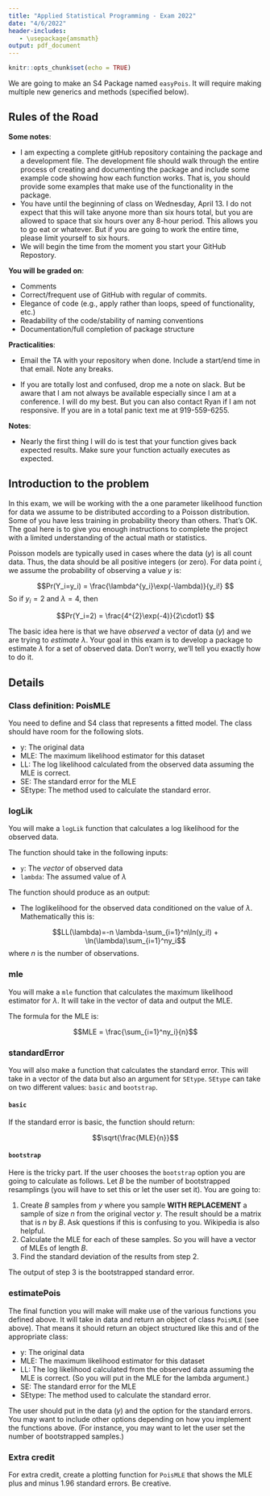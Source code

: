 ```yaml
---
title: "Applied Statistical Programming - Exam 2022"
date: "4/6/2022"
header-includes:
   - \usepackage{amsmath}
output: pdf_document
---
```


```r
knitr::opts_chunk$set(echo = TRUE)
```



We are going to make an S4 Package named `easyPois`. It will
require making multiple new generics and methods (specified
below).

## Rules of the Road

**Some notes**:

- I am expecting a complete gitHub repository containing the
  package and a development file.  The development file should walk
  through the entire process of creating and documenting the package
  and include some example code showing how each function works.  That
  is, you should provide some examples that make use of the
  functionality in the package.
- You have until the beginning of class on Wednesday, April 13.  I do not expect
  that this will take anyone more than six hours total, but you are
  allowed to space that six hours over any 8-hour period. This allows
  you to go eat or whatever.  But if you are going to work the entire
  time, please limit yourself to six hours.
- We will begin the time from the moment you start your GitHub
  Repostory.
  
  
**You will be graded on**:

- Comments
- Correct/frequent use of GitHub with regular of commits.
- Elegance of code (e.g., apply rather than loops, speed of
  functionality, etc.)
- Readability of the code/stability of naming conventions
- Documentation/full completion of package structure


**Practicalities**:

- Email the TA with your repository when done.  Include a start/end time in that email. Note any breaks.

- If you are totally lost and confused, drop me a note on slack.  But be aware  that I am not always be available especially since I am at a conference.  I will do my best.  But you can also contact Ryan if I am not responsive. If you are in a total panic text me at 919-559-6255.  


**Notes**:

- Nearly the first thing I will do is test that your function gives back expected results.  Make sure your function actually executes as expected.


## Introduction to the problem

In this exam, we will be working with the a one parameter likelihood function for data we assume to be distributed according to a Poisson distribution.  Some of you have less training in probability theory than others.  That's OK.  The goal here is to give you enough instructions to complete the project with a limited understanding of the actual math or statistics.

Poisson models are typically used in cases where the data ($y$) is all count data.  Thus, the data should be all positive integers (or zero).  For data point $i$, we assume the probability of observing a value $y$ is:

$$Pr(Y_i=y_i) = \frac{\lambda^{y_i}\exp(-\lambda)}{y_i!} $$
So if $y_i=2$ and $\lambda=4$, then 

$$Pr(Y_i=2) = \frac{4^{2}\exp(-4)}{2\cdot1} $$

The basic idea here is that we have *observed* a vector of data ($y$) and we are trying to *estimate* $\lambda$. Your goal in this exam is to develop a package to estimate $\lambda$ for a set of observed data.  Don't worry, we'll tell you exactly how to do it.

## Details

### Class definition: PoisMLE

You need to define and S4 class that represents a fitted model.  The class should have room for the following slots.

- y: The original data
- MLE: The maximum likelihood estimator for this dataset
- LL: The log likelihood calculated from the observed data assuming the MLE is correct.
- SE: The standard error for the MLE
- SEtype: The method used to calculate the standard error.

### logLik

You will make a `logLik` function that calculates a log likelihood for the observed data.  

The function should take in the following inputs:

- `y`: The *vector* of observed data
- `lambda`: The assumed value of $\lambda$

The function should produce as an output:

- The loglikelihood for the observed data conditioned on the value of $\lambda$.  Mathematically this is:

$$LL(\lambda)=-n \lambda-\sum_{i=1}^n\ln(y_i!) + \ln(\lambda)\sum_{i=1}^ny_i$$
where $n$ is the number of observations.


### mle


You will make a `mle` function that calculates the maximum likelihood estimator for $\lambda$.  It will take in the vector of data and output the MLE.  

The formula for the MLE is: 

$$MLE = \frac{\sum_{i=1}^ny_i}{n}$$

### standardError

You will also make a function that calculates the standard error.  This will take in a vector of the data but also an argument for `SEtype`.  `SEtype` can take on two different values: `basic` and `bootstrap`.  

#### `basic`

If the standard error is basic, the function should return:

$$\sqrt{\frac{MLE}{n}}$$

####  `bootstrap`

Here is the tricky part.  If the user chooses the `bootstrap` option you are going to calculate as follows.  Let $B$ be the number of bootstrapped resamplings (you will have to set this or let the user set it).  You are going to:

1. Create $B$ samples from $y$ where you sample **WITH REPLACEMENT** a sample of size $n$ from the original vector $y$.  The result should be a matrix that is $n$ by $B$. Ask questions if this is confusing to you.  Wikipedia is also helpful.
2. Calculate the MLE for each of these samples. So you will have a vector of MLEs of length $B$. 
3. Find the standard deviation of the results from step 2.

The output of step 3 is the bootstrapped standard error.

### estimatePois

The final function you will make will make use of the various functions you defined above.  It will take in data and return an object of class `PoisMLE` (see above).  That means it should return an object structured like this and of the appropriate class:

- y: The original data
- MLE: The maximum likelihood estimator for this dataset
- LL: The log likelihood calculated from the observed data assuming the MLE is correct. (So you will put in the MLE for the lambda argument.)
- SE: The standard error for the MLE
- SEtype: The method used to calculate the standard error.

The user should put in the data ($y$) and the option for the standard errors.  You may want to include other options depending on how you implement the functions above. (For instance, you may want to let the user set the number of bootstrapped samples.)

### Extra credit

For extra credit, create a plotting function for `PoisMLE` that shows the MLE plus and minus 1.96 standard errors.  Be creative.

